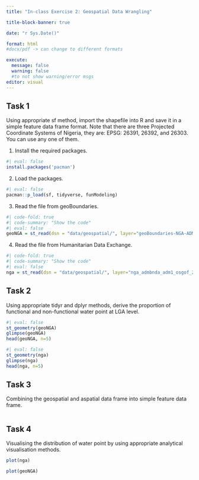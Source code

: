 ```yaml
---
title: "In-class Exercise 2: Geospatial Data Wrangling"

title-block-banner: true

date: "r Sys.Date()"

format: html  
#docx/pdf -> can change to different formats

execute: 
  message: false
  warning: false
  #to not show warning/error msgs
editor: visual
---
```


## Task 1

Using appropriate sf method, import the shapefile into R and save it in a simple feature data frame format. Note that there are three Projected Coordinate Systems of Nigeria, they are: EPSG: 26391, 26392, and 26303. You can use any one of them.

1.  Install the required packages.

```r
#| eval: false
install.packages('pacman')
```

2.  Load the packages.

```r
#| eval: false
pacman::p_load(sf, tidyverse, funModeling)
```

3.  Read the file from geoBoundaries.

```r
#| code-fold: true
#| code-summary: "Show the code"
#| eval: false
geoNGA = st_read(dsn = "data/geospatial/", layer="geoBoundaries-NGA-ADM0")%>%st_transform(crs=26392)

```

4.  Read the file from Humanitarian Data Exchange.

```r
#| code-fold: true
#| code-summary: "Show the code"
#| eval: false
nga = st_read(dsn = "data/geospatial/", layer="nga_admbnda_adm1_osgof_20190417")%>%st_transform(crs=26392)
```

## Task 2

Using appropriate tidyr and dplyr methods, derive the proportion of functional and non-functional water point at LGA level.

```r
#| eval: false
st_geometry(geoNGA)
glimpse(geoNGA)
head(geoNGA, n=5)
```

```r
#| eval: false
st_geometry(nga)
glimpse(nga)
head(nga, n=5)
```

## Task 3

Combining the geospatial and aspatial data frame into simple feature data frame.

```r

```

## Task 4

Visualising the distribution of water point by using appropriate analytical visualisation methods.

```r
plot(nga)
```

```r
plot(geoNGA)
```
